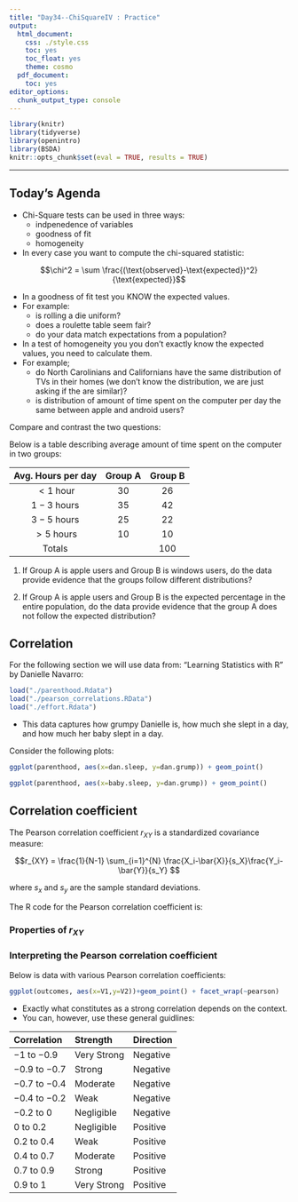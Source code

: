 ```yaml
---
title: "Day34--ChiSquareIV : Practice"
output:
  html_document:
    css: ./style.css
    toc: yes
    toc_float: yes
    theme: cosmo
  pdf_document:
    toc: yes
editor_options:
  chunk_output_type: console
---
```

  
```r
library(knitr)
library(tidyverse)
library(openintro)
library(BSDA)
knitr::opts_chunk$set(eval = TRUE, results = TRUE)
```

---
  
## Today's Agenda

+ Chi-Square tests can be used in three ways:
  - indpenedence of variables
  - goodness of fit
  - homogeneity
  
+ In every case you want to compute the chi-squared statistic:

$$\chi^2 = \sum \frac{(\text{observed}-\text{expected})^2}{\text{expected}}$$

+ In a goodness of fit test you KNOW the expected values. 
+ For example: 
  - is rolling a die uniform?
  - does a roulette table seem fair?
  - do your data match expectations from a population?
  
+ In a test of homogeneity you you don't exactly know the expected values, you need to calculate them. 
+ For example;
  - do North Carolinians and Californians have the same distribution of TVs in their homes (we don't know the distribution, we are just asking if the are similar)?
  - is distribution of amount of time spent on the computer per day the same between apple and android users? 
  
Compare and contrast the two questions:

Below is a table describing average amount of time spent on the computer in two groups:

| Avg. Hours per day | Group A | Group B |
|:--:|:--:|:--:|
| $<1$ hour | $30$ | $26$ | 
| $1-3$ hours | $35$ | $42$ | 
| $3-5$ hours | $25$ | $22$ | 
| $>5$ hours | $10$ | $10$ |
| Totals| | $100$ | $100$ |

1. If Group A is apple users and Group B is windows users, do the data provide evidence that the groups follow different distributions?

2. If Group A is apple users and Group B is the expected percentage in the entire population, do the data provide evidence that the group A does not follow the expected distribution?

## Correlation

For the following section we will use data from: "Learning Statistics with R" by Danielle Navarro:

```r
load("./parenthood.Rdata")
load("./pearson_correlations.RData")
load("./effort.Rdata")
```

+ This data captures how grumpy Danielle is, how much she slept in a day, and how much her baby slept in a day.

Consider the following plots:

```r
ggplot(parenthood, aes(x=dan.sleep, y=dan.grump)) + geom_point()
```

```r
ggplot(parenthood, aes(x=baby.sleep, y=dan.grump)) + geom_point()
```


## Correlation coefficient

The Pearson correlation coefficient $r_{XY}$ is a standardized covariance measure:

$$r_{XY} = \frac{1}{N-1} \sum_{i=1}^{N}
\frac{X_i-\bar{X}}{s_X}\frac{Y_i-\bar{Y}}{s_Y} $$

where $s_x$ and $s_y$ are the sample standard deviations. 

The R code for the Pearson correlation coefficient is:

### Properties of $r_{XY}$

### Interpreting the Pearson correlation coefficient

Below is data with various Pearson correlation coefficients:

```r
ggplot(outcomes, aes(x=V1,y=V2))+geom_point() + facet_wrap(~pearson)
```

+ Exactly what constitutes as a strong correlation depends on the context.
+ You can, however, use these general guidlines:

| Correlation | Strength | Direction |
|:--|:--|:--|
| $-1$ to $-0.9$ | Very Strong | Negative | 
| $-0.9$ to $-0.7$ | Strong | Negative | 
| $-0.7$ to $-0.4$ | Moderate | Negative | 
| $-0.4$ to $-0.2$ | Weak | Negative | 
| $-0.2$ to $0$ | Negligible | Negative | 
| $0$ to $0.2$ | Negligible | Positive | 
| $0.2$ to $0.4$ | Weak | Positive | 
| $0.4$ to $0.7$ | Moderate | Positive | 
| $0.7$ to $0.9$ | Strong | Positive | 
| $0.9$ to $1$ | Very Strong | Positive |

